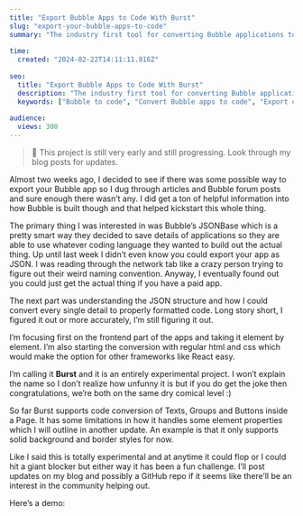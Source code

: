 ```yaml
---
title: "Export Bubble Apps to Code With Burst"
slug: "export-your-bubble-apps-to-code"
summary: "The industry first tool for converting Bubble applications to traditional code."
 
time:
  created: "2024-02-22T14:11:11.816Z"
 
seo:
  title: "Export Bubble Apps to Code With Burst"
  description: "The industry first tool for converting Bubble applications to traditional code"
  keywords: ["Bubble to code", "Convert Bubble apps to code", "Export code from Bubble"]
 
audience:
  views: 300
---
```


> 🔔 This project is still very early and still progressing. Look through my blog posts for updates.

Almost two weeks ago, I decided to see if there was some possible way to export your Bubble app so I dug through articles and Bubble forum posts and sure enough there wasn’t any. I did get a ton of helpful information into how Bubble is built though and that helped kickstart this whole thing.

The primary thing I was interested in was Bubble’s JSONBase which is a pretty smart way they decided to save details of applications so they are able to use whatever coding language they wanted to build out the actual thing. Up until last week I didn’t even know you could export your app as JSON. I was reading through the network tab like a crazy person trying to figure out their weird naming convention. Anyway, I eventually found out you could just get the actual thing if you have a paid app.

The next part was understanding the JSON structure and how I could convert every single detail to properly formatted code. Long story short, I figured it out or more accurately, I’m still figuring it out.

I’m focusing first on the frontend part of the apps and taking it element by element. I’m also starting the conversion with regular html and css which would make the option for other frameworks like React easy.

I’m calling it **Burst** and it is an entirely experimental project. I won’t explain the name so I don’t realize how unfunny it is but if you do get the joke then congratulations, we’re both on the same dry comical level :)

So far Burst supports code conversion of Texts, Groups and Buttons inside a Page. It has some limitations in how it handles some element properties which I will outline in another update. An example is that it only supports solid background and border styles for now.

Like I said this is totally experimental and at anytime it could flop or I could hit a giant blocker but either way it has been a fun challenge. I’ll post updates on my blog and possibly a GitHub repo if it seems like there’ll be an interest in the community helping out.

Here’s a demo:

<PostVideo videoUrl="https://www.loom.com/share/9fe7c1eeedfc4d4eb506454ca1ef7460?sid=628978f1-248e-470d-9071-9c04ab850d92"
/>